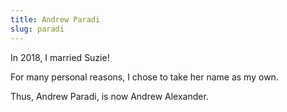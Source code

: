 ```yaml
---
title: Andrew Paradi
slug: paradi
---
```


In 2018, I married Suzie!

For many personal reasons, I chose to take her name as my own.

Thus, Andrew Paradi, is now Andrew Alexander.
